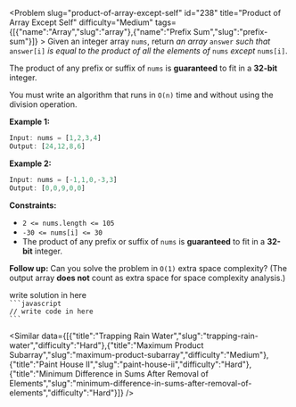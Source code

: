 
<Problem slug="product-of-array-except-self" id="238" title="Product of Array Except Self" difficulty="Medium" tags={[{"name":"Array","slug":"array"},{"name":"Prefix Sum","slug":"prefix-sum"}]} >
    Given an integer array `nums`, return _an array_ `answer` _such that_ `answer[i]` _is equal to the product of all the elements of_ `nums` _except_ `nums[i]`.

The product of any prefix or suffix of `nums` is **guaranteed** to fit in a **32-bit** integer.

You must write an algorithm that runs in `O(n)` time and without using the division operation.

**Example 1:**

```javascript 
Input: nums = [1,2,3,4]
Output: [24,12,8,6]

```

**Example 2:**

```javascript 
Input: nums = [-1,1,0,-3,3]
Output: [0,0,9,0,0]

```

**Constraints:**

*   `2 <= nums.length <= 105`
*   `-30 <= nums[i] <= 30`
*   The product of any prefix or suffix of `nums` is **guaranteed** to fit in a **32-bit** integer.

**Follow up:** Can you solve the problem in `O(1)` extra space complexity? (The output array **does not** count as extra space for space complexity analysis.)
</Problem >

<Solution>
write solution in here
</Solution>

<Code>
```javascript
// write code in here
```
</Code>

<Similar data={[{"title":"Trapping Rain Water","slug":"trapping-rain-water","difficulty":"Hard"},{"title":"Maximum Product Subarray","slug":"maximum-product-subarray","difficulty":"Medium"},{"title":"Paint House II","slug":"paint-house-ii","difficulty":"Hard"},{"title":"Minimum Difference in Sums After Removal of Elements","slug":"minimum-difference-in-sums-after-removal-of-elements","difficulty":"Hard"}]} />
